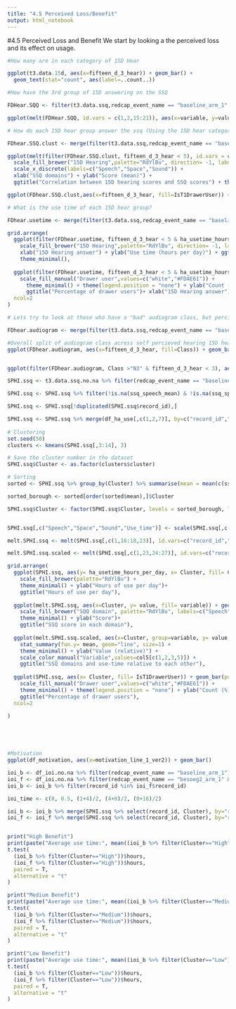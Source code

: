 ```yaml
---
title: "4.5 Perceived Loss/Benefit"
output: html_notebook
---
```


#4.5 Perceived Loss and Benefit
We start by looking a the perceived loss and its effect on usage.

```r

#How many are in each category of 15D Hear

ggplot(t3.data.15d, aes(x=fifteen_d_3_hear)) + geom_bar() + 
  geom_text(stat="count", aes(label=..count..))

#How have the 3rd group of 15D answering on the SSQ

FDHear.SQQ <- filter(t3.data.ssq,redcap_event_name == "baseline_arm_1" & record_id %in% filter(t3.data.15d, redcap_event_name == "baseline_arm_1" & fifteen_d_3_hear == 3)$record_id)

ggplot(melt(FDHear.SQQ, id.vars = c(1,2,15:21)), aes(x=variable, y=value)) + geom_boxplot()

```
```r
# How do each 15D hear group answer the ssq (Using the 15D hear categories as a cluster)

FDhear.SSQ.clust <- merge(filter(t3.data.ssq,redcap_event_name == "baseline_arm_1"), t3.data.15d [,c(1,2,5)], by=c("redcap_event_name","record_id"))

ggplot(melt(filter(FDhear.SSQ.clust, fifteen_d_3_hear < 5), id.vars = c(1,2:15,19:22)), aes(x=variable, y=value, fill=fifteen_d_3_hear)) + geom_boxplot() +
  scale_fill_brewer("15D Hearing",palette="RdYlBu", direction= -1, labels=c("Normal hearing","Slight difficulties hearing speech","Clear difficulties hearing speech","Great difficulties hearing speech \n (almost deaf)")) +
  scale_x_discrete(labels=c("Speech","Space","Sound")) +
  xlab("SSQ domains") + ylab("Score (mean)") +
  ggtitle("Correlation between 15D hearing scores and SSQ scores") + theme_minimal()

ggplot(FDhear.SSQ.clust,aes(x=fifteen_d_3_hear, fill=IsT1DrawerUser)) + geom_bar(position="fill") 

```

```r
# What is the use time of each 15D hear group?

FDhear.usetime <- merge(filter(t3.data.ssq,redcap_event_name == "baseline_arm_1"), t3.data.15d [,c(1,2,5)], by=c("redcap_event_name","record_id")) %>% merge(df_ha_use[,c(1,2,7)], by=c("redcap_event_name","record_id"))

grid.arrange(
  ggplot(filter(FDhear.usetime, fifteen_d_3_hear < 5 & ha_usetime_hours_per_day < 18),aes(x=fifteen_d_3_hear, y=ha_usetime_hours_per_day)) + geom_boxplot(aes(fill = fifteen_d_3_hear)) +
    scale_fill_brewer("15D Hearing",palette="RdYlBu", direction= -1, labels=c("Normal hearing","Slight difficulties","Clear difficulties","Great difficulties\n (almost deaf)")) +
    xlab("15D Hearing answer") + ylab("Use time (hours per day)") + ggtitle("HA usage across each group of \n15D Hearing answer") +
    theme_minimal(),
    
  ggplot(filter(FDhear.usetime, fifteen_d_3_hear < 5 & ha_usetime_hours_per_day < 18),aes(x=fifteen_d_3_hear, fill=IsT1DrawerUser)) + geom_bar(position="fill", color="black") +
    scale_fill_manual("Drawer user",values=c("white","#FDAE61")) +
      theme_minimal() + theme(legend.position = "none") + ylab("Count (%)") + scale_y_continuous(labels = percent, limits = c(0,0.3)) +
      ggtitle("Percentage of drawer users")+ xlab("15D Hearing answer"),
  ncol=2
)

```

```r
# Lets try to look at those who have a "bad" audiogram class, but percieve themselves as hearing well.

FDhear.audiogram <- merge(filter(t3.data.ssq,redcap_event_name == "baseline_arm_1"), t3.data.15d [,c(1,2,5)], by=c("redcap_event_name","record_id")) %>% merge(df_ha_use[,c(1,2,7)], by=c("redcap_event_name","record_id")) %>% merge(df_audiogram[,c(9,10)], by=c("record_id"))

#Overall split of audiogram class across self percieved hearing 15D hear.
ggplot(FDhear.audiogram, aes(x=fifteen_d_3_hear, fill=Class)) + geom_bar(position="fill")


ggplot(filter(FDhear.audiogram, Class >"N3" & fifteen_d_3_hear < 3), aes(x=ha_usetime_hours_per_day, fill=Class)) + geom_histogram(bins = 25) + xlim(-1,23)


```

```r

SPHI.ssq <- t3.data.ssq.no.na %>% filter(redcap_event_name == "baseline_arm_1")

SPHI.ssq <- SPHI.ssq %>% filter(!is.na(ssq_speech_mean) & !is.na(ssq_space_mean) & !is.na(ssq_sound_mean))

SPHI.ssq <- SPHI.ssq[!duplicated(SPHI.ssq$record_id),]

SPHI.ssq <- SPHI.ssq %>% merge(df_ha_use[,c(1,2,7)], by=c("record_id","redcap_event_name")) %>% filter(ha_usetime_hours_per_day < 16)
  
# Clustering
set.seed(50)
clusters <- kmeans(SPHI.ssq[,3:14], 3)

# Save the cluster number in the dataset
SPHI.ssq$Cluster <- as.factor(clusters$cluster)

# Sorting
sorted <- SPHI.ssq %>% group_by(Cluster) %>% summarise(mean = mean(c(ssq_speech_mean, ssq_space_mean, ssq_sound_mean)), n = n())

sorted_borough <- sorted[order(sorted$mean),]$Cluster

SPHI.ssq$Cluster <- factor(SPHI.ssq$Cluster, levels = sorted_borough, labels = c("Low", "Medium", "High"), ordered = TRUE)


SPHI.ssq[,c("Speech","Space","Sound","Use_time")] <- scale(SPHI.ssq[,c(16:18,22)])

melt.SPHI.ssq <- melt(SPHI.ssq[,c(1,16:18,23)], id.vars=c("record_id","Cluster")) 

melt.SPHI.ssq.scaled <- melt(SPHI.ssq[,c(1,23,24:27)], id.vars=c("record_id","Cluster")) 

grid.arrange(
  ggplot(SPHI.ssq, aes(y= ha_usetime_hours_per_day, x= Cluster, fill= Cluster)) + geom_boxplot() +
    scale_fill_brewer(palette="RdYlBu") + 
    theme_minimal() + ylab("Hours of use per day")+
    ggtitle("Hours of use per day"),
  
  ggplot(melt.SPHI.ssq, aes(x=Cluster, y= value, fill= variable)) + geom_boxplot() + 
    scale_fill_brewer("SQQ domain", palette="RdYlBu", labels=c("Speech","Space","Sound")) +
    theme_minimal() + ylab("Score")+
    ggtitle("SSQ score in each domain"),
  
  ggplot(melt.SPHI.ssq.scaled, aes(x=Cluster, group=variable, y= value, color= variable)) + 
    stat_summary(fun.y= mean, geom="line", size=1) + 
    theme_minimal() + ylab("Value (relative)") + 
    scale_color_manual("Variable",values=col5[c(1,2,3,5)]) +
    ggtitle("SSQ domains and use-time relative to each other"),
  
  ggplot(SPHI.ssq, aes(x= Cluster, fill= IsT1DrawerUser)) + geom_bar(position="fill", color="black") +
    scale_fill_manual("Drawer user",values=c("white","#FDAE61")) +
    theme_minimal() + theme(legend.position = "none") + ylab("Count (%)") + scale_y_continuous(labels = percent, limits = c(0,0.3)) +
    ggtitle("Percentage of drawer users"),
  ncol=2

)



  
```

```r
#Motivation
ggplot(df_motivation, aes(x=motivation_line_1_ver2)) + geom_bar()

```

```r
ioi_b <- df_ioi.no.na %>% filter(redcap_event_name == "baseline_arm_1") %>% select(record_id, ioi_ha_1)
ioi_f <- df_ioi.no.na %>% filter(redcap_event_name == "besoeg2_arm_1" & record_id %in% ioi_b$record_id) %>% select(record_id, ioi_ha_1)
ioi_b <- ioi_b %>% filter(record_id %in% ioi_f$record_id)

ioi_time <- c(0, 0.5, (1+4)/2, (4+8)/2, (8+16)/2)

ioi_b <- ioi_b %>% merge(SPHI.ssq %>% select(record_id, Cluster), by="record_id") %>% mutate(hours=ioi_time[as.numeric(ioi_ha_1)])
ioi_f <- ioi_f %>% merge(SPHI.ssq %>% select(record_id, Cluster), by="record_id") %>% mutate(hours=ioi_time[as.numeric(ioi_ha_1)])


print("High Benefit")
print(paste("Average use time:", mean((ioi_b %>% filter(Cluster=="High"))$hours), "->", mean((ioi_f %>% filter(Cluster=="High"))$hours)))
t.test(
  (ioi_b %>% filter(Cluster=="High"))$hours,
  (ioi_f %>% filter(Cluster=="High"))$hours,
  paired = T,
  alternative = "t"
)

print("Medium Benefit")
print(paste("Average use time:", mean((ioi_b %>% filter(Cluster=="Medium"))$hours), "->", mean((ioi_f %>% filter(Cluster=="Medium"))$hours)))
t.test(
  (ioi_b %>% filter(Cluster=="Medium"))$hours,
  (ioi_f %>% filter(Cluster=="Medium"))$hours,
  paired = T,
  alternative = "t"
)

print("Low Benefit")
print(paste("Average use time:", mean((ioi_b %>% filter(Cluster=="Low"))$hours), "->", mean((ioi_f %>% filter(Cluster=="Low"))$hours)))
t.test(
  (ioi_b %>% filter(Cluster=="Low"))$hours,
  (ioi_f %>% filter(Cluster=="Low"))$hours,
  paired = T,
  alternative = "t"
)
```

